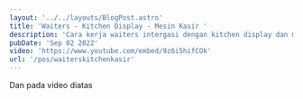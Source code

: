 ---
layout: '../../layouts/BlogPost.astro'
title: 'Waiters - Kitchen Display - Mesin Kasir '
description: 'Cara kerja waiters intergasi dengan kitchen display dan mesin kasir restoran cafe rumah makan.'
pubDate: 'Sep 02 2022'
video: 'https://www.youtube.com/embed/9z6i5hifCOk'
url: '/pos/waiterskitchenkasir'
---

Dan pada video diatas
